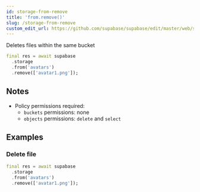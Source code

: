 ```yaml
---
id: storage-from-remove
title: 'from.remove()'
slug: /storage-from-remove
custom_edit_url: https://github.com/supabase/supabase/edit/master/web/spec/supabase_dart_v1_ref.yml
---
```



Deletes files within the same bucket

```dart
final res = await supabase
  .storage
  .from('avatars')
  .remove(['avatar1.png']);
```

## Notes

- Policy permissions required:
  - `buckets` permissions: none
  - `objects` permissions: `delete` and `select`

## Examples

### Delete file

```dart
final res = await supabase
  .storage
  .from('avatars')
  .remove(['avatar1.png']);
```
